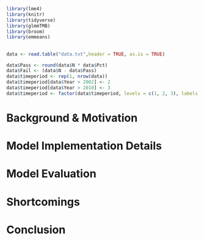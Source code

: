 ```r
library(lme4)
library(knitr)
library(tidyverse)
library(glmmTMB)
library(broom)
library(emmeans)
```

##

```r
data <- read.table("data.txt",header = TRUE, as.is = TRUE)
```

```r
data$Pass <- round(data$N * data$Pct)
data$Fail <- (data$N - data$Pass)
data$timeperiod <- rep(1, nrow(data))
data$timeperiod[data$Year > 2002] <- 2
data$timeperiod[data$Year > 2010] <- 3
data$timeperiod <- factor(data$timeperiod, levels = c(1, 2, 3), labels = c("tp1", "tp2", "tp3"))
```

# Background & Motivation

# Model Implementation Details

# Model Evaluation

# Shortcomings

# Conclusion